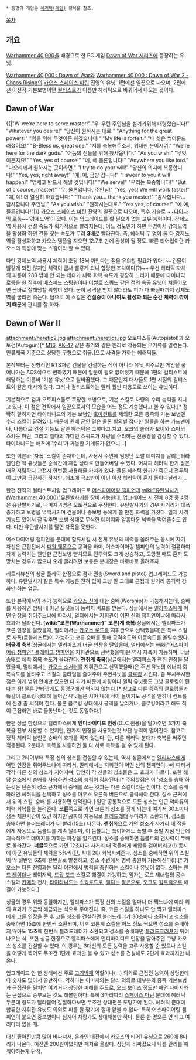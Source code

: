  * 동명의 게임은 [[헤러틱(게임)]] 항목을 참조.

{{{+1 '''Heretic'''}}}

[[목차]]

== 개요 ==
[[Warhammer 40,000]]을 배경으로 한 PC 게임 [[Dawn of War 시리즈]]에 등장하는 유닛.

[[Warhammer 40,000 : Dawn of War]]와 [[Warhammer 40,000 : Dawn of War 2 - Chaos Rising]]의 [[카오스 스페이스 마린]] 진영의 유닛. 1편에선 일꾼으로 나오며, 2편에선 이전작 기본보병이던 [[컬티스트]]가 이름만 헤러틱으로 바뀌어서 나오는 것이다.

== Dawn of War ==
{{{#!html
<iframe width="200" height="210" src="http://www.youtube.com/embed/p3aJ3Dfagzc" frameborder="0" allowfullscreen></iframe>
}}}
{{|"W-we're here to serve master!"
"우-우린 주인님을 섬기기위해 대령했습니다!"
"Whatever you desire!"
"당신이 원하시는 대로!"
"Anything for the great powers!"
"힘을 위해 무엇이든 하겠습니다!"
"My life is forfeit!"
"내 삶은 썩어문드러졌어요!"
"B-Bless us, great one."
"저를 축복해주소서, 위대한 분이시여."
"We're here for the dark gods."
"어둠의 신들을 위해 왔사옵니다."
"As you wish!"
"무엇이든지요!"
"Yes, yes of course!"
"예, 예 물론입니다!"
"Anywhere you like lord."
"나으리께서 원하시는 곳이라면."
"I try to do your will!"
"당신의 의지에 복종합니다!"
"Yes, yes, right away!"
"예, 예, 금방 갑니다!"
"I swear to you it will happen!"
"맹세코 반드시 해낼 것입니다!"
"We serve!"
"우리는 복종합니다!"
"But of c'course, master!"
"무, 물론입니다, 주인님!"
"Yes, yes! We will work faster!"
"예, 예! 더 열심히 하겠습니다!"
"Thank you... thank you master!"
"감사합니다... 감사합니다 주인님!"
"As you wish."
"원하시는대로."
"Yes yes, of course!"
"예 예, 물론입니다!"|}}
[[카오스 스페이스 마린]] 진영의 일꾼으로 나오며, 특수 기술로 ~~[[다이나믹 로동]]~~'강제노역'이 있다. 이는 업그레이드를 할 필요가 없는 고유 능력이다. 강제노역 사용시 건설 속도가 획기적으로 빨라지는데, 어느 정도인가 하면 두명이서 강제노역을 활성화 하면 건물 짓는 속도가 무려 '''3배'''로 빨라진다. 즉, 헤러틱 두 명이 둘 다 강제노역을 활성화하고 카오스 템플을 지으면 12.7초 만에 완성이 될 정도. 빠른 티어업이란 카오스의 특성에 맞는 스킬이라 할 수 있다. 

다만 강제노역 사용시 체력이 초당 18씩 까인다는 점을 유의할 필요가 있다. ~~건물이 빨갛게 되진 않지만 체력이 금새 빨갛게 되니 합당한 조치이다(?)~~ 우선 헤러틱 자체의 피통이 280 밖에 안 되는 데다가 체력 회복 속도가 굉장히 느리기 때문에 다이나믹 로동을 한 직후에 [[베스피드 스팅윙]]이나 [[어썰트 스쿼드]] 같은 적의 속공 유닛이 쳐들어오면 곧바로 살해당할 위험이 있다. 굳이 공격을 받지 않더라도 피가 다 빠질때까지 강제노역을 굴리면 죽는다. 덤으로 이 스킬은 '''건설중이 아니여도 활성화 되는 순간 체력이 깎이기 때문'''에 관리를 잘 하자.

== Dawn of War II ==
attachment:/heretic2.jpg
attachment:/heretics.jpg
오토피스톨(Autopistol)과 오토건(Autogun)[* [[M16]], [[AK-47]] 같은 총기와 같은 원리로 작동되는 무기류를 일컫는다. 인류제국 기준으로 상당한 구형으로 취급.]으로 사격을 가하는 헤러틱들.

본작부터는 전형적인 RTS처럼 건물을 건설하는 식이 아니라 유닛 위주로만 게임을 풀어나가는 AOS식으로 변하였기 때문에 일꾼이 필요 없어졌기 때문에 1편의 컬티스트에 해당하는 이른바 '기본 유닛'으로 탈바꿈했다. 그 때문인지 대사들도 1편 시절의 컬티스트와 같은 대사가 많다. 그러나 컬티스트와는 달리 훨씬 다용도로 쓰이는 유닛이다.

기본적으로 검과 오토피스톨로 무장한 보병으로, 기본 스킬로 차량의 수리 능력을 지니고 있다. 이 점은 전작에서 일꾼으로서의 모습을 어느 정도 계승했다고 볼 수 있다.[* 정확히 말하자면 타이라니드의 기본 보병인 [[호마건트]]를 제외한 모든 종족의 기본 보병엔 수리 스킬이 달려있다. 때문에 원래 군인 일은 물론 별의별 잡다한 일들을 하는 가드맨이나, 나름대로 건설 기능도 달린 헤러틱은 그렇다고 치고, 오크의 슬러가 보이와 스마의 스카웃 마린, 그리고 엘다의 가디언 스쿼드가 차량을 수리하는 진풍경을 감상할 수 있다. 타이라니드는 애초에 '수리'가 가능한 기계류가 없으니...]

또한 이른바 '자폭' 스킬이 존재하는데, 사용시 주변에 엄청난 모랄 데미지를 날리는터라 웬만한 적 유닛들은 순식간에 제압 상태로 만들어버릴 수 있다. 어차피 헤러틱 한기 값은 매우 저렴하니 교전시 한번쯤 사용해줄 가치가 있다. 물론 헤러틱 한기가 죽으니 전투력이 그만큼 급감하긴 하지만, 애초에 극초반이 아닌 이상 헤러틱이 혼자 돌아다닐리가...

한편 전작의 컬티스트처럼 업그레이드로 [[어스파이어링 챔피언]]과 [[wiki:"유탄발사기(Warhammer 40,000)"유탄발사기]]를 장비 가능한데, 업그레이드 시 전체 8명 중 4명은 유탄발사기로, 나머지 4명은 오토건으로 무장한다. 유탄발사기의 경우 사거리가 대폭 증가하고 보병을 넉백시키며 건물이나 중보병 등에게 쓸 만한 화력을 가졌다. 일제 사격 기능도 있어서 잘 맞추면 보병 상대로 무식한 데미지와 알흠다운 넉백을 먹여줄수도 있다. 다만 유탄발사기를 달면 자폭을 못한다.

어스파이어링 챔피언을 분대에 합류시킬 시 전체 유닛의 체력을 올려주는 동시에 자기 자신은 근접전에서 [[파워 웨폰]]으로 공격을 하며, 어스파이어링 챔피언의 능력이 절륜하여 자체 능력치는 웬만한 근접보병 뺨치므로 전투력도 크게 상승하고, 도망칠 때도 혼자 도망치는 경우가 많으니 오래 굴리려면 보통은 분대장은 바로바로 올려주자.

레트리뷰션의 싱글 플레이 한정으로 검과 권총(Sword and pistol) 업그레이드도 가능하다. 유탄발사기 같은 특수 기능은 전혀 없이 그냥 말 그대로 근접과 원거리 공격력 강화만 하는 업글.

또한 본작에서의 추가 능력으로 [[카오스 신]]에 대한 숭배(Worship)가 가능해지는데, 숭배를 사용하면 범위 내 아군 유닛들이 능력치 버프를 받는다. 싱글에서는 [[엘리파스]]에게 어떤 인장을 쥐어주느냐에 따라서, 멀티에서는 지휘관이 어떤 신의 챔피언이냐에 따라서 효과가 달라진다. '''[wiki:"코른(Warhammer)" 코른]계 축복'''(싱글에서는 엘리파스가 코른 인장을 달았을때, 멀티에서는 [[카오스 로드]]를 지휘관으로 선택했을때)은 특수 스킬로 자폭(둠블레스트)이 가능하고 코른 숭배를 통해 공격속도와 이동속도를 올릴수 있다. '''[[너글]]계 축복'''(싱글에서는 엘리파스가 너글 인장을 달았을때, 멀티에서는 [[wiki:"어스파이어링 챔피언" 플레이그 챔피언]]을 지휘관으로 선택했을때)은 역시 자폭이 가능하며, 너글 숭배로 체력 회복 속도가 올라간다. '''[[젠취]]계 축복'''(싱글에서는 엘리파스가 젠취 인장을 달았을때, 멀티에서는 [[카오스 소서러]]를 지휘관으로 선택했을때)은 주변 유닛의 에너지 회복속도를 올려주고 스킬의 쿨타임을 줄여주며 주변유닛을 [[클로킹]] 시킨다. 좀 무시무시한 점은 이게 범위 안에만 있으면 다 되기 때문에 차량이나 렐릭 유닛등도 그냥 클로킹이 된다는 점! 물론 안타깝게도 동맹군에겐 먹히지 않는다.[* 참고로 다른 종족의 클로킹들과 똑같이 클로킹 상태에 들어간 유닛들은 시야 내에 적이 들어가도 공격을 안하니 컨트롤에 신경 좀 써줘야 한다. 물론 클로킹 상태에서 공격을 날리거나, 클로킹이라고 해도 적이 근접하면 바로 들통난다는 것도 동일하다.]

한편 싱글 한정으로 엘리파스에게 '''언디바이디드 인장'''(DLC 전용)을 달아주면 3가지 축복을 전부 사용할 수 있지만, 한가지 인장을 사용하는것 보단 능력이 떨어진다. 참고로 정작 헤러틱 본인은 숭배의 효과를 먹지 않는다. 단, 다른 헤러틱 분대가 축복을 써주면 적용된다. 2분대가 축복을 사용하면 둘 다 서로 축복을 걸 수 있게 된다.

그리고 2티어부터 특정 신의 성소를 건설할 수 있는데, 역시 싱글에서는 [[엘리파스]]에게 어떤 인장을 쥐어주느냐에 따라서, 멀티에서는 지휘관이 어떤 신의 챔피언이냐에 따라서 각각 다른 신의 성소가 지어지며, 당연히 각 신들의 성소들은 그 효과가 다르다. 또한 해당 성소에서 숭배를 사용하면 성소의 능력이 강화된다.[* 주의할점은 이 '성소를 숭배'하는것은 단순히 성소 근처에서 숭배를 쓰는 것과는 다른 스킬이라는 점이다. 성소를 숭배하려면 헤러틱을 선택하고 성소를 마우스 오른쪽 버튼으로 클릭해야 한다. 성소 근처에서 위의 스킬 '숭배'를 사용하면 안먹힌다.] 일단 공통적으로 모든 성소는 인근 악마류의 체력 회복률을 늘려준다. '''코른'''쪽으로 가면 코른의 성소를 짓게 되는데 여기서 30초마다 생존 제한시간이 있긴 하지만 공짜에 자동으로 [[블러드레터]] 두마리가 소환되며, 성소를 숭배하면 블러드레터가 더 빨리(15초) 나온다. '''젠취'''쪽으로 가면 성소가 사거리 내 적들에게 자동으로 둠볼트를 계속 날리며, 이 둠볼트는 특이하게도 폭발 후 폭발 지점 인근에 지속적으로 데미지를 가하는 파장을 일으킨다. 성소를 숭배하면 둠볼트의 연사력이 두배로 올라간다. '''너글'''쪽으로 가면 12초마다 사거리 내 적들에게 제압을 걸어버리고(!) 동시에 아군 유닛들의 체력을 5%씩(단, 최대 20) 회복시켜준다. 성소를 숭배하면 위의 스킬이 딱 절반인 6초에 한번꼴로 발생하고, 성소 주변에서 병력 충원이 가능해진다(!).[* 카오스는 다른 진영과는 달리 야전에서 병력을 충원하는 스킬이나 유닛이 없다. 스마는 [[랜드 레이더]]나 레이저백, [[드랍 포드]] 스킬로 해결이 가능하고, 임가는 로드 제너럴의 공수 스킬과 [[키메라]] 전차, [[타이라니드]]는 [[스웜로드]]로, [[엘다]]는 [[팔콘]]으로, [[오크]]도 [[워트럭]]으로 해결이 가능하다.] 

싱글의 경우 위와 동일하지만, 엘리파스가 특정 신의 스킬을 얼마나 더 찍느냐에 따라 위의 효과가 조금씩 해금되는 식으로 주어진다. 즉, 코른 스킬을 하나도 안 찍고 엘리파스에게 코른 인장을 준 후 코른 성소를 건설하면 블러드레터가 30초마다 소환되고 성소를 숭배하면 15초에 한번씩 소환되며, 이후 코른계 스킬을 어느 정도 찍으면 성소를 숭배하지 않아도 15초에 한번씩 블러드레터가 소환되고 성소를 숭배하면 [[블러드크러셔]]가 튀어나오는 식. 또한 싱글 한정으로 엘리파스에게 언디바이디드 인장을 달아주면 그냥 카오스 성소를 건설할 수 있다. 이 경우는 3대신의 모든 능력을 고루 사용할 순 있으나 스킬을 어떻게 찍어도 무조건 1단계 효과만 볼 수 있고 성소를 건설해도 2단계 효과까지만 나온다.

업그레이드 안 한 상태에선 주로 [[고기방패]] 역할이나(...) 의외로 근접전 능력이 상당한데다 숫자도 많아서 쓸만하다. 약하다는 이미지와는 달리 의외로 대부분의 종족 기본보병과 근접전을 펼치면 이기거나 상당한 피해를 주므로, [[오크 보이즈]] 정도만 빼면 나머지와는 근접으로 승부보는 것도 해볼만하다. 특히 3마리짜리 [[스페이스 마린]] 분대에 헤러틱 두분대 정도가 달라붙어 칼질하다보면 무조건 상대편은 도망가야 된다. 헤러틱 분대에 합류한 지휘관 유닛도 의외로 피를 잘 깎기에 절대 얕볼 수 없다. 특히 어스파이어링 챔피언이 붙으면 중보병이나 심지어 차량과도 상대해볼만 하다. 물론 한 명으론 안 되고 여러마리 있을 때.

대신 좋아진만큼 많이 비싸져서, 온라인 대전에서 카오스의 티어1 유닛으로 260에 8마리가 나온다. 예전엔 200원이였지만 패치로 올랐다. 상당히 비싸졌으니 나름 관리를 해줘야하는게 단점.
